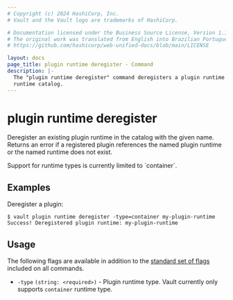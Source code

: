 ```yaml
---
# Copyright (c) 2024 HashiCorp, Inc.
# Vault and the Vault logo are trademarks of HashiCorp.

# Documentation licensed under the Business Source License, Version 1.1.
# The original work was translated from English into Brazilian Portuguese.
# https://github.com/hashicorp/web-unified-docs/blob/main/LICENSE

layout: docs
page_title: plugin runtime deregister - Command
description: |-
  The "plugin runtime deregister" command deregisters a plugin runtime in Vault's plugin
  runtime catalog.
---
```


# plugin runtime deregister

Deregister an existing plugin runtime in the catalog with the given name.
Returns an error if a registered plugin references the named plugin runtime or
the named runtime does not exist.

<Note title="Limited type support">
  Support for runtime types is currently limited to `container`.
</Note>

## Examples

Deregister a plugin:

```shell-session
$ vault plugin runtime deregister -type=container my-plugin-runtime
Success! Deregistered plugin runtime: my-plugin-runtime
```

## Usage

The following flags are available in addition to the [standard set of
flags](/vault/docs/commands) included on all commands.

- `-type` `(string: <required>)` - Plugin runtime type. Vault currently only supports
  `container` runtime type.

